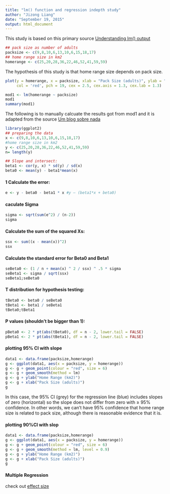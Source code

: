 ```yaml
---
title: "lm() function and regression indepth study"
author: "Jizong Liang"
date: "September 19, 2015"
output: html_document
---
```


This study is based on this primary source [Understanding lm() output](http://www.montana.edu/screel/Webpages/conservation%20biology/Interpreting%20Regression%20Coefficients.html#/)

```r
## pack size as number of adults
packsize <- c(9,8,10,6,13,10,6,15,18,17)
## home range size in km2
homerange <- c(25,20,28,36,22,46,52,41,59,59)
```

The hypothesis of this study is that home range size depends on pack size.

```r
plot(y = homerange, x = packsize, xlab = "Pack Size (adults)", ylab = "Home Range (km2)", 
     col = 'red', pch = 19, cex = 2.5, cex.axis = 1.3, cex.lab = 1.3)
```

```r
mod1 <- lm(homerange ~ packsize)
mod1
summary(mod1)
```



The following is to manually calcuate the results got from mod1 and it is adapted from the source [Um blog sobre nada](https://dmenin.wordpress.com/2014/11/12/t-test-for-regression-coefficients/)


```r
library(ggplot2)
## preparing the data
x <- c(9,8,10,6,13,10,6,15,18,17)
#home range size in km2
y <- c(25,20,28,36,22,46,52,41,59,59)
n= length(y)

## Slope and intersect:
beta1 <- cor(y, x) * sd(y) / sd(x)
beta0 <- mean(y) - beta1*mean(x)
```

#### 1 Calculate the error:
```r
e <- y - beta0 - beta1 * x #y – (beta1*x + beta0)
```
#### caculate Sigma
```r
sigma <- sqrt(sum(e^2) / (n-2))
sigma
```

#### Calculate the sum of the squared Xs:
```r
ssx <- sum((x - mean(x))^2) 
ssx
```

#### Calculate the standard error for Beta0 and Beta1 
```r
seBeta0 <- (1 / n + mean(x) ^ 2 / ssx) ^ .5 * sigma 
seBeta1 <- sigma / sqrt(ssx)
seBeta1;seBeta0
```

#### T distribution for hypothesis testing: 
```r
tBeta0 <- beta0 / seBeta0
tBeta1 <- beta1 / seBeta1 
tBeta0;tBeta1
```

#### P values (shouldn’t be bigger than 1): 
```r
pBeta0 <- 2 * pt(abs(tBeta0), df = n - 2, lower.tail = FALSE) 
pBeta1 <- 2 * pt(abs(tBeta1), df = n - 2, lower.tail = FALSE) 
```



#### plotting 95% CI with slope
```r
data1 <- data.frame(packsize,homerange)
g <- ggplot(data1, aes(x = packsize, y = homerange))
g <- g + geom_point(colour = "red", size = 6)
g <- g + geom_smooth(method = lm)
g <- g + ylab("Home Range (km2)")
g <- g + xlab("Pack Size (adults)")
g
```
 
In this case, the 95% CI (grey) for the regression line (blue) includes slopes of zero (horizontal)
so the slope does not differ from zero with ≥ 95% confidence.
In other words, we can't have 95% confidence that home range size is related to pack size, although
there is reasonable evidence that it is.

#### plotting 90%CI with slop
```r
data1 <- data.frame(packsize,homerange)
g <- ggplot(data1, aes(x = packsize, y = homerange))
g <- g + geom_point(colour = "red", size = 6)
g <- g + geom_smooth(method = lm, level = 0.9)
g <- g + ylab("Home Range (km2)")
g <- g + xlab("Pack Size (adults)")
g
```

#### Multiple Regression

 check out [effect size](http://nursing.ucla.edu/workfiles/research/Effect%20Size%204-9-2012.pdf)